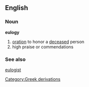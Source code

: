 ==English==
=== Noun ===
'''eulogy'''
#[[oration]] to honor a [[deceased]] person
#high praise or commendations
=== See also ===
[[eulogist]]
[[Category:Greek derivations]]